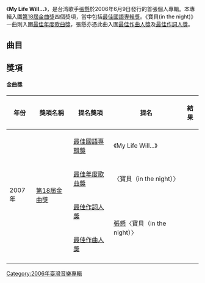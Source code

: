 {{unreferenced|time=2013-03-05T07:29:37+00:00}}
{{Album infobox | 
|  Name        = My Life Will...
|  Type        = [[專輯|專輯]]
|  Artist      = [[張懸|張懸]]
|  Cover       = My_life_will_cover.jpg
|  Background  = 
|  Released    = 2006年6月9日
|  Recorded    = 
|  Genre       = [[華語流行音樂|華語流行音樂]]
|  Length      = 
|  Label       = [[索尼音樂|索尼音樂]]
|  Number      =
|  Producer    = [[張懸|張懸]]、陳建良
|  Reviews     = 
|  Last album  = 
|  This album  = '''My Life Will...'''<br /> (2006)
|  Next album  = [[親愛的...我還不知道|親愛的...我還不知道]]<br /> (2007)
}}
《'''My Life Will...'''》，是台湾歌手[[張懸|張懸]]於2006年6月9日發行的首張個人專輯。本專輯入圍[[第18屆金曲獎|第18屆金曲獎]]四個奬項，當中包括[[最佳華語專輯獎_(金曲獎)|最佳國語專輯獎]]。《寶貝(in the night)》一曲則入圍[[年度歌曲獎_(金曲獎)|最佳年度歌曲獎]]，張懸亦憑此曲入圍[[最佳作曲人獎_(金曲獎)|最佳作曲人獎]]及[[最佳作詞人獎_(金曲獎)|最佳作詞人獎]]。

==曲目==
{{Tracklist
| total_length = 

|all_writing = [[張懸|張懸]]
|all_producer = 張懸、陳建良

| title1 = Scream
| note1 = 
| lyrics1 = 
| music1 = 
| arranger1 = 可口Band
| length1 = 

| title2 = 寶貝（in the night）
| note2 = 
| lyrics2 = 
| music2 = 
| arranger2 = 
| length2 = 

| title3 = 迷惑
| note3 = 
| lyrics3 = 
| music3 = 
| arranger3 = 五香乖乖
| length3 = 

| title4 = So?!...
| note4 = 
| lyrics4 = 
| music4 = 
| arranger4 = 鍾成虎
| length4 = 

| title5 = Ain't My Man
| note5 = 
| lyrics5 = 
| music5 = 
| arranger5 = Bean
| length5 = 

| title6 = My Life Will
| note6 = 
| arranger6 = 鍾成虎
| lyrics6 = 
| music6 = 
| length6 = 

| title7 = Live酒館300秒
| note7 = 
| lyrics7 = 
| music7 = 
| arranger7 = Bean
| length7 = 

| title8 = 信任的樣子
| lyrics8 = 
| music8 = 
| arranger8 = 鍾成虎
| length8 = 

| title9 = 無狀態
| note9 = 
| lyrics9 = 
| music9 = 
| arranger9 = 鍾成虎
| longnote9 = '''第二波主打'''
| length9 = 

| title10 = Malaimo
| note10 = 
| lyrics10 = 
| music10 = 
| length10 = 

| title11 = 寶貝（in a day）
| note11 = 
| longnote11 = '''首波主打'''
| lyrics11 = 
| music11 = 
| length11 = 
}}

==獎項==
====金曲獎====
{| class="wikitable"
!年份
!獎項名稱
!提名獎項
!提名
!結果
|-
! rowspan="4"|2007年
| rowspan="4"|[[第18屆金曲獎|第18屆金曲獎]]
| [[最佳國語專輯獎_(金曲獎)|最佳國語專輯獎]]
| 《My Life Will...》	
| {{nom}}
|-
| [[年度歌曲獎_(金曲獎)|最佳年度歌曲獎]]
| 〈寶貝（in the night）〉	
| {{nom}}
|-
| [[最佳作詞人獎_(金曲獎)|最佳作詞人獎]]
| rowspan="2"|[[張懸|張懸]]〈寶貝（in the night）〉
| {{nom}}
|-
| [[最佳作曲人獎_(金曲獎)|最佳作曲人獎]]
| {{nom}}
|-
|}

{{專輯小作品}}

[[Category:2006年臺灣音樂專輯|Category:2006年臺灣音樂專輯]]